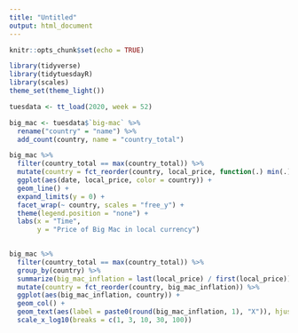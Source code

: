 ```yaml
---
title: "Untitled"
output: html_document
---
```


```r
knitr::opts_chunk$set(echo = TRUE)
```

```r
library(tidyverse)
library(tidytuesdayR)
library(scales)
theme_set(theme_light())

tuesdata <- tt_load(2020, week = 52)

big_mac <- tuesdata$`big-mac` %>% 
  rename("country" = "name") %>% 
  add_count(country, name = "country_total")
```

```r
big_mac %>% 
  filter(country_total == max(country_total)) %>% 
  mutate(country = fct_reorder(country, local_price, function(.) min(.) / max(.))) %>% 
  ggplot(aes(date, local_price, color = country)) +
  geom_line() +
  expand_limits(y = 0) +
  facet_wrap(~ country, scales = "free_y") +
  theme(legend.position = "none") +
  labs(x = "Time", 
       y = "Price of Big Mac in local currency")
  
```
```r
big_mac %>% 
  filter(country_total == max(country_total)) %>% 
  group_by(country) %>% 
  summarize(big_mac_inflation = last(local_price) / first(local_price)) %>% 
  mutate(country = fct_reorder(country, big_mac_inflation)) %>% 
  ggplot(aes(big_mac_inflation, country)) +
  geom_col() + 
  geom_text(aes(label = paste0(round(big_mac_inflation, 1), "X")), hjust = 0) +
  scale_x_log10(breaks = c(1, 3, 10, 30, 100)) 
```

